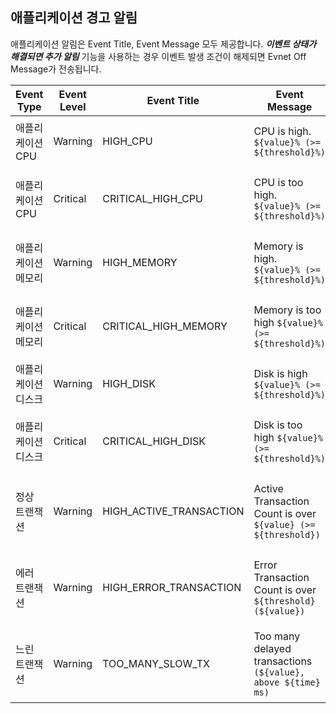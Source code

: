 ## 애플리케이션 경고 알림

애플리케이션 알림은 Event Title, Event Message 모두 제공합니다. ***이벤트 상태가 해결되면 추가 알림*** 기능을 사용하는 경우 이벤트 발생 조건이 해제되면 Evnet Off Message가 전송됩니다.

| Event Type | Event Level | Event Title | Event Message | Event Off Message |
| ---------- | ----------- | ----------- | ------------- | ----------------- |
|애플리케이션 CPU|Warning|HIGH_CPU|CPU is high. `${value}% (>= ${threshold}%)`|RECOVERED: CPU is high. less than `${threshold}%`|
|애플리케이션 CPU|Critical|CRITICAL_HIGH_CPU|CPU is too high. `${value}% (>= ${threshold}%)`|RECOVERED: CPU is too high. less than `${threshold}%`|
|애플리케이션 메모리|Warning|HIGH_MEMORY|Memory is high. `${value}% (>= ${threshold}%)`|RECOVERED: Memory is high. less than `${threshold}%`|
|애플리케이션 메모리|Critical|CRITICAL_HIGH_MEMORY|Memory is too high `${value}% (>= ${threshold}%)`|RECOVERED: Memory is too high. less than `${threshold}%`|
|애플리케이션 디스크|Warning|HIGH_DISK|Disk is high `${value}% (>= ${threshold}%)`|RECOVERED: Disk id high. less than `${threshold}%`|
|애플리케이션 디스크|Critical|CRITICAL_HIGH_DISK|Disk is too high `${value}% (>= ${threshold}%)`|RECOVERED: Disk is too highf. less than `${threshold}%`|
|정상 트랜잭션|Warning|HIGH_ACTIVE_TRANSACTION|Active Transaction Count is over `${value} (>= ${threshold})`|RECOVERED: Active Transaction Count is less than `${threshold}`|
|에러 트랜잭션|Warning|HIGH_ERROR_TRANSACTION|Error Transaction Count is over `${threshold} (${value})`|RECOVERED: Error Transaction Count is less than `${threshold}`|
|느린 트랜잭션|Warning|TOO_MANY_SLOW_TX|Too many delayed transactions `(${value}, above ${time} ms)`|RECOVERED: Too many delayed transactions. less than `${threshold}`|